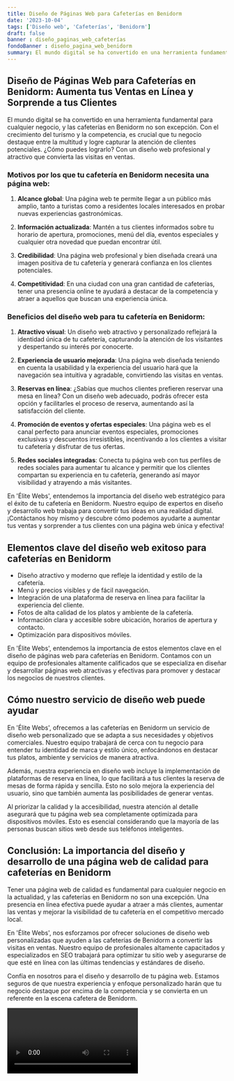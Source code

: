 ```yaml
---
title: Diseño de Páginas Web para Cafeterías en Benidorm
date: '2023-10-04'
tags: ['Diseño web', 'Cafeterías', 'Benidorm']
draft: false
banner : diseño_paginas_web_cafeterías
fondoBanner : diseño_pagina_web_benidorm
summary: El mundo digital se ha convertido en una herramienta fundamental para cualquier negocio, y las cafeterías en Benidorm no son excepción. Con el crecimiento del turismo y la competencia, es crucial que tu negocio destaque entre la multitud y logre capturar la atención de clientes potenciales. ¿Cómo puedes lograrlo? Con un diseño web profesional y atractivo que convierta las visitas en ventas.
---
```


## Diseño de Páginas Web para Cafeterías en Benidorm: Aumenta tus Ventas en Línea y Sorprende a tus Clientes

El mundo digital se ha convertido en una herramienta fundamental para cualquier negocio, y las cafeterías en Benidorm no son excepción. Con el crecimiento del turismo y la competencia, es crucial que tu negocio destaque entre la multitud y logre capturar la atención de clientes potenciales. ¿Cómo puedes lograrlo? Con un diseño web profesional y atractivo que convierta las visitas en ventas.

### Motivos por los que tu cafetería en Benidorm necesita una página web:

1. **Alcance global**: Una página web te permite llegar a un público más amplio, tanto a turistas como a residentes locales interesados en probar nuevas experiencias gastronómicas.

2. **Información actualizada**: Mantén a tus clientes informados sobre tu horario de apertura, promociones, menú del día, eventos especiales y cualquier otra novedad que puedan encontrar útil.

3. **Credibilidad**: Una página web profesional y bien diseñada creará una imagen positiva de tu cafetería y generará confianza en los clientes potenciales.

4. **Competitividad**: En una ciudad con una gran cantidad de cafeterías, tener una presencia online te ayudará a destacar de la competencia y atraer a aquellos que buscan una experiencia única.

### Beneficios del diseño web para tu cafetería en Benidorm:

1. **Atractivo visual**: Un diseño web atractivo y personalizado reflejará la identidad única de tu cafetería, capturando la atención de los visitantes y despertando su interés por conocerte.

2. **Experiencia de usuario mejorada**: Una página web diseñada teniendo en cuenta la usabilidad y la experiencia del usuario hará que la navegación sea intuitiva y agradable, convirtiendo las visitas en ventas.

3. **Reservas en línea**: ¿Sabías que muchos clientes prefieren reservar una mesa en línea? Con un diseño web adecuado, podrás ofrecer esta opción y facilitarles el proceso de reserva, aumentando así la satisfacción del cliente.

4. **Promoción de eventos y ofertas especiales**: Una página web es el canal perfecto para anunciar eventos especiales, promociones exclusivas y descuentos irresistibles, incentivando a los clientes a visitar tu cafetería y disfrutar de tus ofertas.

5. **Redes sociales integradas**: Conecta tu página web con tus perfiles de redes sociales para aumentar tu alcance y permitir que los clientes compartan su experiencia en tu cafetería, generando así mayor visibilidad y atrayendo a más visitantes.

En 'Élite Webs', entendemos la importancia del diseño web estratégico para el éxito de tu cafetería en Benidorm. Nuestro equipo de expertos en diseño y desarrollo web trabaja para convertir tus ideas en una realidad digital. ¡Contáctanos hoy mismo y descubre cómo podemos ayudarte a aumentar tus ventas y sorprender a tus clientes con una página web única y efectiva!

<GifSeo />

<Cta />

## Elementos clave del diseño web exitoso para cafeterías en Benidorm

- Diseño atractivo y moderno que refleje la identidad y estilo de la cafetería.
- Menú y precios visibles y de fácil navegación.
- Integración de una plataforma de reserva en línea para facilitar la experiencia del cliente.
- Fotos de alta calidad de los platos y ambiente de la cafetería.
- Información clara y accesible sobre ubicación, horarios de apertura y contacto.
- Optimización para dispositivos móviles.

En 'Élite Webs', entendemos la importancia de estos elementos clave en el diseño de páginas web para cafeterías en Benidorm. Contamos con un equipo de profesionales altamente calificados que se especializa en diseñar y desarrollar páginas web atractivas y efectivas para promover y destacar los negocios de nuestros clientes.

## Cómo nuestro servicio de diseño web puede ayudar

En 'Élite Webs', ofrecemos a las cafeterías en Benidorm un servicio de diseño web personalizado que se adapta a sus necesidades y objetivos comerciales. Nuestro equipo trabajará de cerca con tu negocio para entender tu identidad de marca y estilo único, enfocándonos en destacar tus platos, ambiente y servicios de manera atractiva.

Además, nuestra experiencia en diseño web incluye la implementación de plataformas de reserva en línea, lo que facilitará a tus clientes la reserva de mesas de forma rápida y sencilla. Esto no solo mejora la experiencia del usuario, sino que también aumenta las posibilidades de generar ventas.

Al priorizar la calidad y la accesibilidad, nuestra atención al detalle asegurará que tu página web sea completamente optimizada para dispositivos móviles. Esto es esencial considerando que la mayoría de las personas buscan sitios web desde sus teléfonos inteligentes.

## Conclusión: La importancia del diseño y desarrollo de una página web de calidad para cafeterías en Benidorm

Tener una página web de calidad es fundamental para cualquier negocio en la actualidad, y las cafeterías en Benidorm no son una excepción. Una presencia en línea efectiva puede ayudar a atraer a más clientes, aumentar las ventas y mejorar la visibilidad de tu cafetería en el competitivo mercado local.

En 'Élite Webs', nos esforzamos por ofrecer soluciones de diseño web personalizadas que ayuden a las cafeterías de Benidorm a convertir las visitas en ventas. Nuestro equipo de profesionales altamente capacitados y especializados en SEO trabajará para optimizar tu sitio web y asegurarse de que esté en línea con las últimas tendencias y estándares de diseño.

Confía en nosotros para el diseño y desarrollo de tu página web. Estamos seguros de que nuestra experiencia y enfoque personalizado harán que tu negocio destaque por encima de la competencia y se convierta en un referente en la escena cafetera de Benidorm.

<Video />

<CtaBot job='Cafeterías' city='Benidorm'/>

<Gmaps query='Benidorm+españa+maps' />